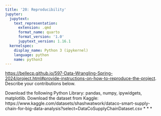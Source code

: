 ```yaml
---
title: '20: Reproducibility'
jupyter:
  jupytext:
    text_representation:
      extension: .qmd
      format_name: quarto
      format_version: '1.0'
      jupytext_version: 1.16.1
  kernelspec:
    display_name: Python 3 (ipykernel)
    language: python
    name: python3
---
```


<https://bellecp.github.io/597-Data-Wrangling-Spring-2024/project.html#provide-instructions-on-how-to-reproduce-the-project>.
Describe your contributions below.

Download the following Python Library: pandas, numpy, ipywidgets, matplotlib. Download the dataset from Kaggle: https://www.kaggle.com/datasets/shashwatwork/dataco-smart-supply-chain-for-big-data-analysis?select=DataCoSupplyChainDataset.csv
* * *
